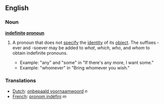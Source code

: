 ==English==
===Noun===
'''[[indefinite]] [[pronoun]]'''
#{{grammar}} A pronoun that does not [[specify]] the [[identity]] of its [[object]]. The suffixes -ever and -soever may be added to ''what'', ''which'', ''who'', and ''whom'' to obtain indefinite pronouns.
#*Example: "any" and "some" in "If there's any more, I want some."
#*Example: "whomever" in "Bring whomever you wish."

===Translations===
*[[Dutch]]: [[onbepaald voornaamwoord]] ''n''
*[[French]]: [[pronom indéfini]] ''m''
